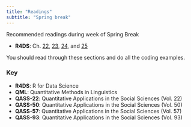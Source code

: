 ```yaml
---
title: "Readings"
subtitle: "Spring break"
---
```


Recommended readings during week of Spring Break

- **R4DS**: Ch. [22][22], [23][23], [24][24], and [25][25]

You should read through these sections and do all the coding examples. 

### Key 

- **R4DS**: R for Data Science
- **QML**: Quantitative Methods in Linguistics
- **QASS-22**: Quantitative Applications in the Social Sciences (Vol. 22)
- **QASS-50**: Quantitative Applications in the Social Sciences (Vol. 50)
- **QASS-57**: Quantitative Applications in the Social Sciences (Vol. 57)
- **QASS-93**: Quantitative Applications in the Social Sciences (Vol. 93)


[22]: http://r4ds.had.co.nz/model-intro.html
[23]: https://r4ds.had.co.nz/model-basics.html
[24]: https://r4ds.had.co.nz/model-building.html
[25]: https://r4ds.had.co.nz/many-models.html
